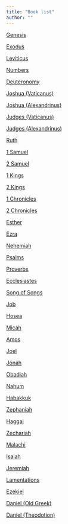 ```yaml
---
title: "Book list"
author: ""
---
```


[Genesis](collations/Genesis.qmd)

[Exodus](collations/Exodus.qmd)

[Leviticus](collations/Leviticus.qmd)

[Numbers](collations/Numbers.qmd)

[Deuteronomy](collations/Deuteronomy.qmd)

[Joshua (Vaticanus)](collations/Joshua%20(Vaticanus).qmd)

[Joshua (Alexandrinus)](collations/Joshua%20(Alexandrinus).qmd)

[Judges (Vaticanus)](collations/Judges%20(Vaticanus).qmd)

[Judges (Alexandrinus)](collations/Judges%20(Alexandrinus).qmd)

[Ruth](collations/Ruth.qmd)

[1 Samuel](collations/1%20Samuel.qmd)

[2 Samuel](collations/2%20Samuel.qmd)

[1 Kings](collations/1%20Kings.qmd)

[2 Kings](collations/2%20Kings.qmd)

[1 Chronicles](collations/1%20Chronicles.qmd)

[2 Chronicles](collations/2%20Chronicles.qmd)

[Esther](collations/Esther.qmd)

[Ezra](collations/Ezra.qmd)

[Nehemiah](collations/Nehemiah.qmd)

[Psalms](collations/Psalms.qmd)

[Proverbs](collations/Proverbs.qmd)

[Ecclesiastes](collations/Ecclesiastes.qmd)

[Song of Songs](collations/Song%20of%20Songs.qmd)

[Job](collations/Job.qmd)

[Hosea](collations/Hosea.qmd)

[Micah](collations/Micah.qmd)

[Amos](collations/Amos.qmd)

[Joel](collations/Joel.qmd)

[Jonah](collations/Jonah.qmd)

[Obadiah](collations/Obadiah.qmd)

[Nahum](collations/Nahum.qmd)

[Habakkuk](collations/Habakkuk.qmd)

[Zephaniah](collations/Zephaniah.qmd)

[Haggai](collations/Haggai.qmd)

[Zechariah](collations/Zechariah.qmd)

[Malachi](collations/Malachi.qmd)

[Isaiah](collations/Isaiah.qmd)

[Jeremiah](collations/Jeremiah.qmd)

[Lamentations](collations/Lamentations.qmd)

[Ezekiel](collations/Ezekiel.qmd)

[Daniel (Old Greek)](collations/Daniel%20(Old%20Greek).qmd)

[Daniel (Theodotion)](collations/Daniel%20(Theodotion).qmd)
